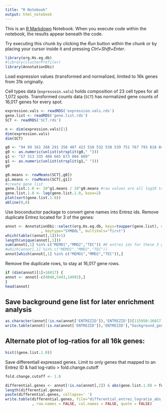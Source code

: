 ---
title: "R Notebook"
output: html_notebook
---

This is an [R Markdown](http://rmarkdown.rstudio.com) Notebook. When you execute code within the notebook, the results appear beneath the code. 

Try executing this chunk by clicking the *Run* button within the chunk or by placing your cursor inside it and pressing *Ctrl+Shift+Enter*. 

```{r, echo=FALSE}
library(org.Hs.eg.db)
#library(clusterProfiler)
library(AnnotationDbi)
```

Load expression values (transformed and normalized, limited to 16k genes from 31k originally.

Cell types data (`expressoin.vals`) holds composition of 23 cell types for all 1,072 spots. Transformed counts data (`SCT`) has normalized gene counts of 16,017 genes for every spot.
```{r}
expression.vals <- readRDS('expression.vals.rds')
gene.list <- readRDS('gene.list.rds')
SCT <- readRDS('SCT.rds')

n <- dim(expression.vals)[1]
dim(expression.vals)
dim(SCT)
```
```{r}
g0 <- "94 99 161 268 291 358 407 423 510 532 538 539 751 767 793 818 842 1008 1069"
g0 <- as.numeric(unlist(strsplit(g0," ")))
g1 <- "57 313 335 408 665 673 804 689"
g1 <- as.numeric(unlist(strsplit(g1," ")))
g0
```


```{r}
g0.means <- rowMeans(SCT[,g0])
g1.means <- rowMeans(SCT[,g1])
#create gene list
gene.list.1.0 <- 10^g1.means / 10^g0.means #raw values are all log10 transormed. undo that.
gene.list.1.0 <- log(gene.list.1.0, base=2)
plot(sort(gene.list.1.0))
abline(0,0)
```
Use bioconductor package to convert gene names into Entrez ids. Remove duplicate Entrez located for 3 of the genes:
```{r}
annot <- AnnotationDbi::select(org.Hs.eg.db, keys=toupper(gene.list), columns=c("SYMBOL","ENTREZID")
                , keytype="SYMBOL", multiVals="first")
which(table((annot[,1]))>1)
length(unique(annot[,1]))
sum(annot[,1] %in% c("MEMO1","MMD2","TEC")) #6 entrez ids for these 3 gene symbols
#which(annot[,1] %in% c("MEMO1","MMD2","TEC"))
annot[which(annot[,1] %in% c("MEMO1","MMD2","TEC")),]
```
Remove the duplicate rows, to stay at 16,017 gene rows.
```{r}
if (dim(annot)[1]>16017) {
annot <- annot[-c(4848,5443,14992),]
}
head(annot)
```


## Save background gene list for later enrichment analysis
```{r}
as.character(annot[!is.na(annot['ENTREZID']),'ENTREZID'])[115950:16017]
write.table(annot[!is.na(annot['ENTREZID']),'ENTREZID'],"background_genes.txt", sep=" ",row.names=FALSE,col.names=FALSE)
```




## Alternate plot of log-ratios for all 16k genes:
```{r}
hist((gene.list.1.0))
```


Save differentiall expressed genes. Limit to only genes that mapped to an Entrez ID & had log-ratio > fold.change.cutoff
```{r}
fold.change.cutoff <- 1.0
```

```{r}
differential.genes <- annot[!is.na(annot[,2]) & abs(gene.list.1.0) > fold.change.cutoff,2]
length(differential.genes)
paste(differential.genes, collapse=' ')
write.table(differential.genes, file="differential_entrez_logratio_abs_greater_point3.txt"
            , row.names = FALSE, col.names = FALSE, quote = FALSE)
```




